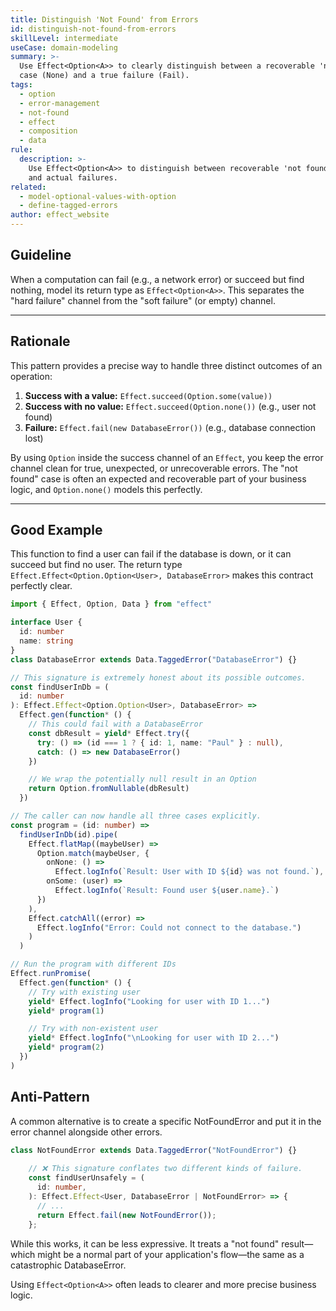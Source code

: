 ```yaml
---
title: Distinguish 'Not Found' from Errors
id: distinguish-not-found-from-errors
skillLevel: intermediate
useCase: domain-modeling
summary: >-
  Use Effect<Option<A>> to clearly distinguish between a recoverable 'not found'
  case (None) and a true failure (Fail).
tags:
  - option
  - error-management
  - not-found
  - effect
  - composition
  - data
rule:
  description: >-
    Use Effect<Option<A>> to distinguish between recoverable 'not found' cases
    and actual failures.
related:
  - model-optional-values-with-option
  - define-tagged-errors
author: effect_website
---
```


## Guideline

When a computation can fail (e.g., a network error) or succeed but find nothing, model its return type as ``Effect<Option<A>>``. This separates the "hard failure" channel from the "soft failure" (or empty) channel.

---

## Rationale

This pattern provides a precise way to handle three distinct outcomes of an operation:

1.  **Success with a value:** `Effect.succeed(Option.some(value))`
2.  **Success with no value:** `Effect.succeed(Option.none())` (e.g., user not found)
3.  **Failure:** `Effect.fail(new DatabaseError())` (e.g., database connection lost)

By using `Option` inside the success channel of an `Effect`, you keep the error channel clean for true, unexpected, or unrecoverable errors. The "not found" case is often an expected and recoverable part of your business logic, and `Option.none()` models this perfectly.

---

## Good Example

This function to find a user can fail if the database is down, or it can succeed but find no user. The return type ``Effect.Effect<Option.Option<User>, DatabaseError>`` makes this contract perfectly clear.

````typescript
import { Effect, Option, Data } from "effect"

interface User {
  id: number
  name: string
}
class DatabaseError extends Data.TaggedError("DatabaseError") {}

// This signature is extremely honest about its possible outcomes.
const findUserInDb = (
  id: number
): Effect.Effect<Option.Option<User>, DatabaseError> =>
  Effect.gen(function* () {
    // This could fail with a DatabaseError
    const dbResult = yield* Effect.try({
      try: () => (id === 1 ? { id: 1, name: "Paul" } : null),
      catch: () => new DatabaseError()
    })

    // We wrap the potentially null result in an Option
    return Option.fromNullable(dbResult)
  })

// The caller can now handle all three cases explicitly.
const program = (id: number) =>
  findUserInDb(id).pipe(
    Effect.flatMap((maybeUser) =>
      Option.match(maybeUser, {
        onNone: () =>
          Effect.logInfo(`Result: User with ID ${id} was not found.`),
        onSome: (user) =>
          Effect.logInfo(`Result: Found user ${user.name}.`)
      })
    ),
    Effect.catchAll((error) =>
      Effect.logInfo("Error: Could not connect to the database.")
    )
  )

// Run the program with different IDs
Effect.runPromise(
  Effect.gen(function* () {
    // Try with existing user
    yield* Effect.logInfo("Looking for user with ID 1...")
    yield* program(1)

    // Try with non-existent user
    yield* Effect.logInfo("\nLooking for user with ID 2...")
    yield* program(2)
  })
)
````

## Anti-Pattern

A common alternative is to create a specific NotFoundError and put it in the error channel alongside other errors.

````typescript
class NotFoundError extends Data.TaggedError("NotFoundError") {}
	
	// ❌ This signature conflates two different kinds of failure.
	const findUserUnsafely = (
	  id: number,
	): Effect.Effect<User, DatabaseError | NotFoundError> => {
	  // ...
	  return Effect.fail(new NotFoundError());
	};
````

While this works, it can be less expressive. It treats a "not found" result—which might be a normal part of your application's flow—the same as a catastrophic DatabaseError. 

Using ````Effect<Option<A>>```` often leads to clearer and more precise business logic.
